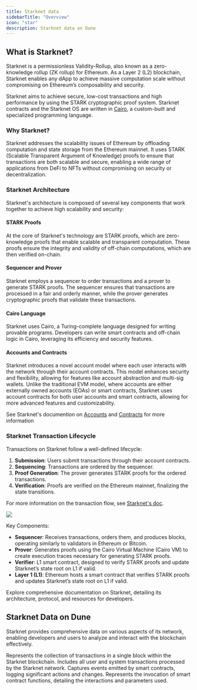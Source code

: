 ```yaml
---
title: Starknet data
sidebarTitle: "Overview"
icon: "star"
description: Starknet data on Dune
---
```


## What is Starknet?

Starknet is a permissionless Validity-Rollup, also known as a zero-knowledge rollup (ZK rollup) for Ethereum. As a Layer 2 (L2) blockchain, Starknet enables any dApp to achieve massive computation scale without compromising on Ethereum’s composability and security.

Starknet aims to achieve secure, low-cost transactions and high performance by using the STARK cryptographic proof system. Starknet contracts and the Starknet OS are written in [Cairo](https://github.com/starkware-libs/cairo), a custom-built and specialized programming language.

### Why Starknet?

Starknet addresses the scalability issues of Ethereum by offloading computation and state storage from the Ethereum mainnet. It uses STARK (Scalable Transparent Argument of Knowledge) proofs to ensure that transactions are both scalable and secure, enabling a wide range of applications from DeFi to NFTs without compromising on security or decentralization.

### Starknet Architecture

Starknet's architecture is composed of several key components that work together to achieve high scalability and security:

#### STARK Proofs

At the core of Starknet's technology are STARK proofs, which are zero-knowledge proofs that enable scalable and transparent computation. These proofs ensure the integrity and validity of off-chain computations, which are then verified on-chain.

#### Sequencer and Prover

Starknet employs a sequencer to order transactions and a prover to generate STARK proofs. The sequencer ensures that transactions are processed in a fair and orderly manner, while the prover generates cryptographic proofs that validate these transactions.

#### Cairo Language

Starknet uses Cairo, a Turing-complete language designed for writing provable programs. Developers can write smart contracts and off-chain logic in Cairo, leveraging its efficiency and security features.

#### Accounts and Contracts

Starknet introduces a novel account model where each user interacts with the network through their account contracts. This model enhances security and flexibility, allowing for features like account abstraction and multi-sig wallets. Unlike the traditional EVM model, where accounts are either externally owned accounts (EOAs) or smart contracts, Starknet uses account contracts for both user accounts and smart contracts, allowing for more advanced features and customizability.

See Starknet's documention on [Accounts](https://docs.starknet.io/architecture-and-concepts/accounts/introduction/) and [Contracts](https://docs.starknet.io/architecture-and-concepts/smart-contracts/contract-classes/) for more information

### Starknet Transaction Lifecycle

Transactions on Starknet follow a well-defined lifecycle:

1. **Submission**: Users submit transactions through their account contracts.
2. **Sequencing**: Transactions are ordered by the sequencer.
3. **Proof Generation**: The prover generates STARK proofs for the ordered transactions.
4. **Verification**: Proofs are verified on the Ethereum mainnet, finalizing the state transitions.

For more information on the transaction flow, see [Starknet's doc](https://docs.starknet.io/architecture-and-concepts/network-architecture/transaction-life-cycle/).

<img src="/images/starknet_txn_life.png" />

Key Components:
- **Sequencer**: Receives transactions, orders them, and produces blocks, operating similarly to validators in Ethereum or Bitcoin.
- **Prover**: Generates proofs using the Cairo Virtual Machine (Cairo VM) to create execution traces necessary for generating STARK proofs.
- **Verifier**: L1 smart contract, designed to verify STARK proofs and update Starknet’s state root on L1 if valid.
- **Layer 1 (L1)**: Ethereum hosts a smart contract that verifies STARK proofs and updates Starknet’s state root on L1 if valid.

<CardGroup cols={1}>
  <Card title="Starknet documentation" icon="link" href="https://docs.starknet.io/">
    Explore comprehensive documentation on Starknet, detailing its architecture, protocol, and resources for developers.
  </Card>
</CardGroup>

## Starknet Data on Dune

Starknet provides comprehensive data on various aspects of its network, enabling developers and users to analyze and interact with the blockchain effectively.

<CardGroup cols={2}>
  <Card title="Blocks" icon="cube" href="/data-catalog/starknet/blocks">
    Represents the collection of transactions in a single block within the Starknet
    blockchain.
  </Card>
  
  <Card title="Transactions" icon="message-arrow-up" href="/data-catalog/starknet/transactions">
    Includes all user and system transactions processed by the Starknet network.
  </Card>

  <Card title="Events" icon="bolt" href="/data-catalog/starknet/events">
    Captures events emitted by smart contracts, logging significant actions and changes.
  </Card>

  <Card title="Calls" icon="terminal" href="/data-catalog/starknet/calls">
    Represents the invocation of smart contract functions, detailing the interactions and parameters used.
  </Card>
  
</CardGroup>
